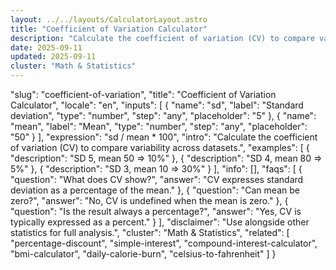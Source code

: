 ```yaml
---
layout: ../../layouts/CalculatorLayout.astro
title: "Coefficient of Variation Calculator"
description: "Calculate the coefficient of variation (CV) to compare variability across datasets."
date: 2025-09-11
updated: 2025-09-11
cluster: "Math & Statistics"
---
```


  "slug": "coefficient-of-variation",
  "title": "Coefficient of Variation Calculator",
  "locale": "en",
  "inputs": [
    {
      "name": "sd",
      "label": "Standard deviation",
      "type": "number",
      "step": "any",
      "placeholder": "5"
    },
    {
      "name": "mean",
      "label": "Mean",
      "type": "number",
      "step": "any",
      "placeholder": "50"
    }
  ],
  "expression": "sd / mean * 100",
  "intro": "Calculate the coefficient of variation (CV) to compare variability across datasets.",
  "examples": [
    {
      "description": "SD 5, mean 50 ⇒ 10%"
    },
    {
      "description": "SD 4, mean 80 ⇒ 5%"
    },
    {
      "description": "SD 3, mean 10 ⇒ 30%"
    }
  ],
  "info": [],
  "faqs": [
    {
      "question": "What does CV show?",
      "answer": "CV expresses standard deviation as a percentage of the mean."
    },
    {
      "question": "Can mean be zero?",
      "answer": "No, CV is undefined when the mean is zero."
    },
    {
      "question": "Is the result always a percentage?",
      "answer": "Yes, CV is typically expressed as a percent."
    }
  ],
  "disclaimer": "Use alongside other statistics for full analysis.",
  "cluster": "Math & Statistics",
  "related": [
    "percentage-discount",
    "simple-interest",
    "compound-interest-calculator",
    "bmi-calculator",
    "daily-calorie-burn",
    "celsius-to-fahrenheit"
  ]
}

<Calculator schema={schema} />
